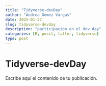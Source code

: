 ```yaml
---
title: "Tidyverse-devDay"
author: "Andrea Gómez Vargas"
date: 2025-01-27
slug: tidyverse-devday
description: "participacion en el dev day"
categories: [R, posit, taller, tidyverse]
type: post
---
```


# Tidyverse-devDay

Escribe aquí el contenido de tu publicación.


